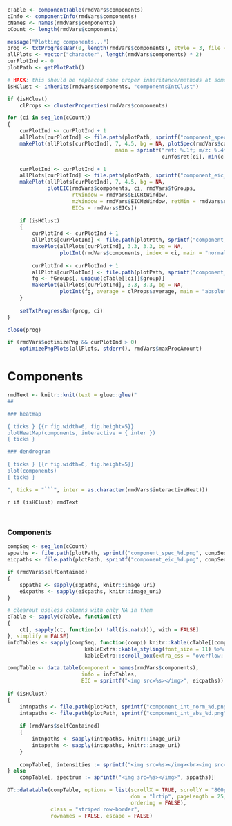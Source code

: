 ```r
cTable <- componentTable(rmdVars$components)
cInfo <- componentInfo(rmdVars$components)
cNames <- names(rmdVars$components)
cCount <- length(rmdVars$components)

message("Plotting components...")
prog <- txtProgressBar(0, length(rmdVars$components), style = 3, file = stderr())
allPlots <- vector("character", length(rmdVars$components) * 2)
curPlotInd <- 0
plotPath <- getPlotPath()

# HACK: this should be replaced some proper inheritance/methods at some point
isHClust <- inherits(rmdVars$components, "componentsIntClust")

if (isHClust)
    clProps <- clusterProperties(rmdVars$components)

for (ci in seq_len(cCount))
{
    curPlotInd <- curPlotInd + 1
    allPlots[curPlotInd] <- file.path(plotPath, sprintf("component_spec_%d.png", ci))
    makePlot(allPlots[curPlotInd], 7, 4.5, bg = NA, plotSpec(rmdVars$components, ci,
                                   main = sprintf("ret: %.1f; m/z: %.4f - %.4f",
                                                  cInfo$ret[ci], min(cTable[[ci]]$mz), max(cTable[[ci]]$mz))))

    curPlotInd <- curPlotInd + 1
    allPlots[curPlotInd] <- file.path(plotPath, sprintf("component_eic_%d.png", ci))
    makePlot(allPlots[curPlotInd], 7, 4.5, bg = NA,
             plotEIC(rmdVars$components, ci, rmdVars$fGroups,
                     rtWindow = rmdVars$EICRtWindow,
                     mzWindow = rmdVars$EICMzWindow, retMin = rmdVars$retMin,
                     EICs = rmdVars$EICs))
    
    if (isHClust)
    {
        curPlotInd <- curPlotInd + 1
        allPlots[curPlotInd] <- file.path(plotPath, sprintf("component_int_norm_%d.png", ci))
        makePlot(allPlots[curPlotInd], 3.3, 3.3, bg = NA,
                 plotInt(rmdVars$components, index = ci, main = "normalized"))
        
        curPlotInd <- curPlotInd + 1
        allPlots[curPlotInd] <- file.path(plotPath, sprintf("component_int_abs_%d.png", ci))
        fg <- fGroups[, unique(cTable[[ci]]$group)]
        makePlot(allPlots[curPlotInd], 3.3, 3.3, bg = NA,
                 plotInt(fg, average = clProps$average, main = "absolute"))
    }
    
    setTxtProgressBar(prog, ci)
}

close(prog)

if (rmdVars$optimizePng && curPlotInd > 0)
    optimizePngPlots(allPlots, stderr(), rmdVars$maxProcAmount)
```


Components {data-orientation=rows}
===

```r
rmdText <- knitr::knit(text = glue::glue("
##

### heatmap

{ ticks } {{r fig.width=6, fig.height=5}}
plotHeatMap(components, interactive = { inter })
{ ticks }

### dendrogram

{ ticks } {{r fig.width=6, fig.height=5}}
plot(components)
{ ticks }

", ticks = "```", inter = as.character(rmdVars$interactiveHeat)))
```
`r if (isHClust) rmdText`

## { .components }

### Components { .components }

<style> .components { overflow-x: auto; } </style>

```r
compSeq <- seq_len(cCount)
sppaths <- file.path(plotPath, sprintf("component_spec_%d.png", compSeq))
eicpaths <- file.path(plotPath, sprintf("component_eic_%d.png", compSeq))

if (rmdVars$selfContained)
{
    sppaths <- sapply(sppaths, knitr::image_uri)
    eicpaths <- sapply(eicpaths, knitr::image_uri)
}

# clearout useless columns with only NA in them
cTable <- sapply(cTable, function(ct)
{
    ct[, sapply(ct, function(x) !all(is.na(x))), with = FALSE]
}, simplify = FALSE)
infoTables <- sapply(compSeq, function(compi) knitr::kable(cTable[[compi]], "html") %>%
                         kableExtra::kable_styling(font_size = 11) %>%
                         kableExtra::scroll_box(extra_css = "overflow: auto; width: 350px; height: 300px;"))

compTable <- data.table(component = names(rmdVars$components),
                        info = infoTables,
                        EIC = sprintf("<img src=%s></img>", eicpaths))
                             
if (isHClust)
{
    intnpaths <- file.path(plotPath, sprintf("component_int_norm_%d.png", compSeq))
    intapaths <- file.path(plotPath, sprintf("component_int_abs_%d.png", compSeq))
    
    if (rmdVars$selfContained)
    {
        intnpaths <- sapply(intnpaths, knitr::image_uri)
        intapaths <- sapply(intapaths, knitr::image_uri)
    }
    
    compTable[, intensities := sprintf("<img src=%s></img><br><img src=%s></img>", intnpaths, intapaths)]
} else
    compTable[, spectrum := sprintf("<img src=%s></img>", sppaths)]

DT::datatable(compTable, options = list(scrollX = TRUE, scrollY = "800px", deferRender = TRUE,
                                        dom = "lrtip", pageLength = 25, autoWidth = FALSE,
                                        ordering = FALSE),
              class = "striped row-border",
              rownames = FALSE, escape = FALSE)
```
